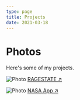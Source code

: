 ```yaml
---
type: page
title: Projects
date: 2021-03-18
---
```


# Photos

Here's some of my projects.


<Image
  src="/images/photo2.jpg"
  alt="Photo"
  width={1125}
  height={750}
  priority
  className="next-image"
/>
[RAGESTATE ↗ ](https://www.ragestate.com/)

<Image
  src="/images/photo.jpg"
  alt="Photo"
  width={1125}
  height={750}
  priority
  className="next-image"
/>
[NASA App ↗ ](http://54.244.74.168:8000/)
